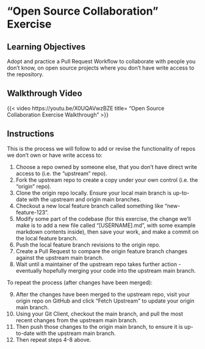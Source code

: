 # "Open Source Collaboration" Exercise

## Learning Objectives

Adopt and practice a Pull Request Workflow to collaborate with people you don't know, on open source projects where you don't have write access to the repository.

## Walkthrough Video

{{< video https://youtu.be/X0UQAVwzBZE
    title= "Open Source Collaboration Exercise Walkthrough" >}}

## Instructions

This is the process we will follow to add or revise the functionality of repos we don't own or have write access to:

  1. Choose a repo owned by someone else, that you don't have direct write access to (i.e. the "upstream" repo).
  2. Fork the upstream repo to create a copy under your own control (i.e. the "origin" repo).
  3. Clone the origin repo locally. Ensure your local main branch is up-to-date with the upstream and origin main branches.
  4. Checkout a new local feature branch called something like "new-feature-123".
  5. Modify some part of the codebase (for this exercise, the change we'll make is to add a new file called "[USERNAME].md", with some example markdown contents inside), then save your work, and make a commit on the local feature branch.
  6. Push the local feature branch revisions to the origin repo.
  7. Create a Pull Request to compare the origin feature branch changes against the upstream main branch.
  8. Wait until a maintainer of the upstream repo takes further action - eventually hopefully merging your code into the upstream main branch.

To repeat the process (after changes have been merged):

  9. After the changes have been merged to the upstream repo, visit your origin repo on GitHub and click "Fetch Upstream" to update your origin main branch.
  10. Using your Git Client, checkout the main branch, and pull the most recent changes from the upstream main branch.
  11. Then push those changes to the origin main branch, to ensure it is up-to-date with the upstream main branch.
  12. Then repeat steps 4-8 above.
